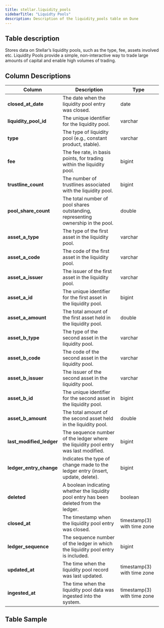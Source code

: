 ```yaml
---
title: stellar.liquidity_pools
sidebarTitle: "Liquidty Pools"
description: Description of the liquidity_pools table on Dune
---
```


## Table description
Stores data on Stellar’s liquidity pools, such as the type, fee, assets involved etc. Liquidity Pools provide a simple, non-interactive way to trade large amounts of capital and enable high volumes of trading.

## Column Descriptions

| **Column**                            | **Description**                                                              | **Type**                              |
| --------------------------------------|------------------------------------------------------------------------------| ------------------------------------- |
| **closed_at_date**                    | The date when the liquidity pool entry was closed.                           | date                                 |
| **liquidity_pool_id**                 | The unique identifier for the liquidity pool.                                | varchar                              |
| **type**                              | The type of liquidity pool (e.g., constant product, stable).                 | varchar                              |
| **fee**                               | The fee rate, in basis points, for trading within the liquidity pool.        | bigint                               |
| **trustline_count**                   | The number of trustlines associated with the liquidity pool.                 | bigint                               |
| **pool_share_count**                  | The total number of pool shares outstanding, representing ownership in the pool. | double                           |
| **asset_a_type**                      | The type of the first asset in the liquidity pool.                           | varchar                              |
| **asset_a_code**                      | The code of the first asset in the liquidity pool.                           | varchar                              |
| **asset_a_issuer**                    | The issuer of the first asset in the liquidity pool.                         | varchar                              |
| **asset_a_id**                        | The unique identifier for the first asset in the liquidity pool.             | bigint                               |
| **asset_a_amount**                    | The total amount of the first asset held in the liquidity pool.              | double                               |
| **asset_b_type**                      | The type of the second asset in the liquidity pool.                          | varchar                              |
| **asset_b_code**                      | The code of the second asset in the liquidity pool.                          | varchar                              |
| **asset_b_issuer**                    | The issuer of the second asset in the liquidity pool.                        | varchar                              |
| **asset_b_id**                        | The unique identifier for the second asset in the liquidity pool.            | bigint                               |
| **asset_b_amount**                    | The total amount of the second asset held in the liquidity pool.             | double                               |
| **last_modified_ledger**              | The sequence number of the ledger where the liquidity pool entry was last modified. | bigint                          |
| **ledger_entry_change**               | Indicates the type of change made to the ledger entry (insert, update, delete). | bigint                            |
| **deleted**                           | A boolean indicating whether the liquidity pool entry has been deleted from the ledger. | boolean                       |
| **closed_at**                         | The timestamp when the liquidity pool entry was closed.                      | timestamp(3) with time zone          |
| **ledger_sequence**                   | The sequence number of the ledger in which the liquidity pool entry is included. | bigint                           |
| **updated_at**                        | The time when the liquidity pool record was last updated.                    | timestamp(3) with time zone          |
| **ingested_at**                       | The time when the liquidity pool data was ingested into the system.          | timestamp(3) with time zone          |


## Table Sample


<TableSample tableSchema="stellar" tableName="liquidity_pools" />
